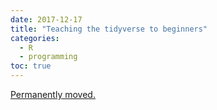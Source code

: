 ```yaml
---
date: 2017-12-17
title: "Teaching the tidyverse to beginners"
categories:
  - R
  - programming
toc: true
---
```


[Permanently moved.](../../posts/2017-12-17-teaching_tidyverse.qmd)
